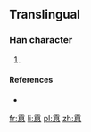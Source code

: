 ==Translingual==

===Han character===
{{Han char|rn=61|rad=心|as=10|sn=14|four=|canj=一月金心 (MBCP)|ids=⿱[[貢]][[心]]}}

# {{defn|Han|sort=心10}}

====References====
* {{Han ref|kx=0398.261|hdz=42333.021|uh=6150|ud=24912}}

[[fr:慐]]
[[li:慐]]
[[pl:慐]]
[[zh:慐]]